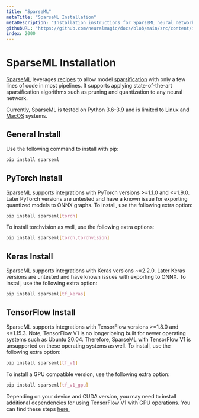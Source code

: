 ```yaml
---
title: "SparseML"
metaTitle: "SparseML Installation"
metaDescription: "Installation instructions for SparseML neural network optimization, training, and sparsification"
githubURL: "https://github.com/neuralmagic/docs/blob/main/src/content/install/sparseml.mdx"
index: 2000
---
```


# SparseML Installation

[SparseML](/products/sparseml) leverages [recipes](/user-guide/what-are-recipes) to allow model [sparsification](/user-guide/what-is-sparsification) with only a few lines of code in most pipelines.
It supports applying state-of-the-art sparsification algorithms such as pruning and quantization to any neural network.

Currently, SparseML is tested on Python 3.6-3.9 and is limited to [Linux](https://www.linux.org/) and [MacOS](https://www.apple.com/mac/) systems.

## General Install

Use the following command to install with pip:

```bash
pip install sparseml
```

## PyTorch Install

SparseML supports integrations with PyTorch versions >=1.1.0 and <=1.9.0.
Later PyTorch versions are untested and have a known issue for exporting quantized models to ONNX graphs.
To install, use the following extra option:

```bash
pip install sparseml[torch]
```

To install torchvision as well, use the following extra options:

```bash
pip install sparseml[torch,torchvision]
```

## Keras Install

SparseML supports integrations with Keras versions ~=2.2.0.
Later Keras versions are untested and have known issues with exporting to ONNX.
To install, use the following extra option:

```bash
pip install sparseml[tf_keras]
```

## TensorFlow Install

SparseML supports integrations with TensorFlow versions >=1.8.0 and <=1.15.3.
Note, TensorFlow V1 is no longer being built for newer operating systems such as Ubuntu 20.04.
Therefore, SparseML with TensorFlow V1 is unsupported on these operating systems as well.
To install, use the following extra option:

```bash
pip install sparseml[tf_v1]
```

To install a GPU compatible version, use the following extra option:

```bash
pip install sparseml[tf_v1_gpu]
```

Depending on your device and CUDA version, you may need to install additional dependencies for using TensorFlow V1 with GPU operations.
You can find these steps [here.](https://www.tensorflow.org/install/gpu#older_versions_of_tensorflow)
